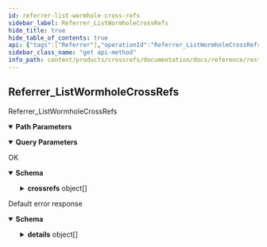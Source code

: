 ```yaml
---
id: referrer-list-wormhole-cross-refs
sidebar_label: Referrer_ListWormholeCrossRefs
hide_title: true
hide_table_of_contents: true
api: {"tags":["Referrer"],"operationId":"Referrer_ListWormholeCrossRefs","parameters":[{"name":"namespace","in":"path","description":"The namespace id.","required":true,"schema":{"type":"string"}},{"name":"*","in":"path","description":"The * id.","required":true,"schema":{"type":"string"}},{"name":"withApproved","in":"query","description":"search wormhole entity in approved edges","schema":{"type":"boolean"}},{"name":"withPending","in":"query","description":"search wormhole entity in pending edges","schema":{"type":"boolean"}},{"name":"withPartial","in":"query","description":"search wormhole entity in partial edges","schema":{"type":"boolean"}},{"name":"withRejected","in":"query","description":"search wormhole entity in rejected edges","schema":{"type":"boolean"}},{"name":"crossRefsExclusion","in":"query","description":"list of CrossRefs to exclude","schema":{"type":"array","items":{"type":"string"}}},{"name":"prefix","in":"query","description":"prefix of the CrossRefs name to search","schema":{"type":"string"}}],"responses":{"200":{"description":"OK","content":{"application/json":{"schema":{"type":"object","properties":{"crossrefs":{"type":"array","items":{"required":["name"],"type":"object","properties":{"name":{"type":"string","description":"The resource name of the crossref."},"root":{"type":"string","description":"root entity which generated the crossreference."},"etag":{"type":"string","description":"version control."},"verified":{"readOnly":true,"type":"boolean","description":"if verified, the crossreference has been generated by a trusty process or verified by an operator"},"operator":{"readOnly":true,"type":"string","description":"last operator which edited the crossreference"},"createTime":{"readOnly":true,"type":"string","description":"creation time","format":"date-time"},"updateTime":{"readOnly":true,"type":"string","description":"update time","format":"date-time"},"edges":{"type":"array","items":{"type":"object","properties":{"name":{"type":"string"},"state":{"type":"integer","format":"int32"}}},"description":"all edges of the crossreference"}}},"description":"The list of crossrefs."}}}}}},"default":{"description":"Default error response","content":{"application/json":{"schema":{"type":"object","properties":{"code":{"type":"integer","description":"The status code, which should be an enum value of [google.rpc.Code][google.rpc.Code].","format":"int32"},"message":{"type":"string","description":"A developer-facing error message, which should be in English. Any user-facing error message should be localized and sent in the [google.rpc.Status.details][google.rpc.Status.details] field, or localized by the client."},"details":{"type":"array","items":{"type":"object","properties":{"@type":{"type":"string","description":"The type of the serialized message."}},"additionalProperties":true,"description":"Contains an arbitrary serialized message along with a @type that describes the type of the serialized message."},"description":"A list of messages that carry the error details.  There is a common set of message types for APIs to use."}},"description":"The `Status` type defines a logical error model that is suitable for different programming environments, including REST APIs and RPC APIs. It is used by [gRPC](https://github.com/grpc). Each `Status` message contains three pieces of data: error code, error message, and error details. You can find out more about this error model and how to work with it in the [API Design Guide](https://cloud.google.com/apis/design/errors)."}}}}},"description":"Referrer_ListWormholeCrossRefs","method":"get","path":"/v1alpha1/wormhole/namespaces/{namespace}/*/{*}/crossrefs","servers":[{"url":"https://crossrefs.animeapis.com"}],"info":{"title":"animeshon.crossrefs","version":"v1alpha1"}}
sidebar_class_name: "get api-method"
info_path: content/products/crossrefs/documentation/docs/reference/rest/v1alpha1/animeshon-crossrefs
---
```



## Referrer_ListWormholeCrossRefs



Referrer_ListWormholeCrossRefs

<details style={{"marginBottom":"1rem"}} data-collapsed={false} open={true}><summary style={{}}><strong>Path Parameters</strong></summary><div><ul><ParamsItem className={"paramsItem"} param={{"name":"namespace","in":"path","description":"The namespace id.","required":true,"schema":{"type":"string"}}}></ParamsItem><ParamsItem className={"paramsItem"} param={{"name":"*","in":"path","description":"The * id.","required":true,"schema":{"type":"string"}}}></ParamsItem></ul></div></details><details style={{"marginBottom":"1rem"}} data-collapsed={false} open={true}><summary style={{}}><strong>Query Parameters</strong></summary><div><ul><ParamsItem className={"paramsItem"} param={{"name":"withApproved","in":"query","description":"search wormhole entity in approved edges","schema":{"type":"boolean"}}}></ParamsItem><ParamsItem className={"paramsItem"} param={{"name":"withPending","in":"query","description":"search wormhole entity in pending edges","schema":{"type":"boolean"}}}></ParamsItem><ParamsItem className={"paramsItem"} param={{"name":"withPartial","in":"query","description":"search wormhole entity in partial edges","schema":{"type":"boolean"}}}></ParamsItem><ParamsItem className={"paramsItem"} param={{"name":"withRejected","in":"query","description":"search wormhole entity in rejected edges","schema":{"type":"boolean"}}}></ParamsItem><ParamsItem className={"paramsItem"} param={{"name":"crossRefsExclusion","in":"query","description":"list of CrossRefs to exclude","schema":{"type":"array","items":{"type":"string"}}}}></ParamsItem><ParamsItem className={"paramsItem"} param={{"name":"prefix","in":"query","description":"prefix of the CrossRefs name to search","schema":{"type":"string"}}}></ParamsItem></ul></div></details><div><ApiTabs><TabItem label={"200"} value={"200"}><div>

OK

</div><div><details style={{}} data-collapsed={false} open={true}><summary style={{"textAlign":"left"}}><strong>Schema</strong></summary><div style={{"textAlign":"left","marginLeft":"1rem"}}></div><ul style={{"marginLeft":"1rem"}}><SchemaItem collapsible={true} className={"schemaItem"}><details style={{}}><summary style={{}}><strong>crossrefs</strong><span style={{"opacity":"0.6"}}> object[]</span></summary><div style={{"marginLeft":"1rem"}}><div style={{"marginTop":".5rem","marginBottom":".5rem"}}>

The list of crossrefs.

</div><ul><SchemaItem collapsible={false} name={"name"} required={true} schemaDescription={"The resource name of the crossref."} schemaName={"string"} qualifierMessage={undefined}></SchemaItem><SchemaItem collapsible={false} name={"root"} required={false} schemaDescription={"root entity which generated the crossreference."} schemaName={"string"} qualifierMessage={undefined}></SchemaItem><SchemaItem collapsible={false} name={"etag"} required={false} schemaDescription={"version control."} schemaName={"string"} qualifierMessage={undefined}></SchemaItem><SchemaItem collapsible={false} name={"verified"} required={false} schemaDescription={"if verified, the crossreference has been generated by a trusty process or verified by an operator"} schemaName={"boolean"} qualifierMessage={undefined}></SchemaItem><SchemaItem collapsible={false} name={"operator"} required={false} schemaDescription={"last operator which edited the crossreference"} schemaName={"string"} qualifierMessage={undefined}></SchemaItem><SchemaItem collapsible={false} name={"createTime"} required={false} schemaDescription={"creation time"} schemaName={"date-time"} qualifierMessage={undefined}></SchemaItem><SchemaItem collapsible={false} name={"updateTime"} required={false} schemaDescription={"update time"} schemaName={"date-time"} qualifierMessage={undefined}></SchemaItem><SchemaItem collapsible={true} className={"schemaItem"}><details style={{}}><summary style={{}}><strong>edges</strong><span style={{"opacity":"0.6"}}> object[]</span></summary><div style={{"marginLeft":"1rem"}}><div style={{"marginTop":".5rem","marginBottom":".5rem"}}>

all edges of the crossreference

</div><ul><SchemaItem collapsible={false} name={"name"} required={false} schemaDescription={undefined} schemaName={"string"} qualifierMessage={undefined}></SchemaItem><SchemaItem collapsible={false} name={"state"} required={false} schemaDescription={undefined} schemaName={"int32"} qualifierMessage={undefined}></SchemaItem></ul></div></details></SchemaItem></ul></div></details></SchemaItem></ul></details></div></TabItem><TabItem label={"default"} value={"default"}><div>

Default error response

</div><div><details style={{}} data-collapsed={false} open={true}><summary style={{"textAlign":"left"}}><strong>Schema</strong></summary><div style={{"textAlign":"left","marginLeft":"1rem"}}></div><ul style={{"marginLeft":"1rem"}}><SchemaItem collapsible={false} name={"code"} required={false} schemaDescription={"The status code, which should be an enum value of [google.rpc.Code][google.rpc.Code]."} schemaName={"int32"} qualifierMessage={undefined}></SchemaItem><SchemaItem collapsible={false} name={"message"} required={false} schemaDescription={"A developer-facing error message, which should be in English. Any user-facing error message should be localized and sent in the [google.rpc.Status.details][google.rpc.Status.details] field, or localized by the client."} schemaName={"string"} qualifierMessage={undefined}></SchemaItem><SchemaItem collapsible={true} className={"schemaItem"}><details style={{}}><summary style={{}}><strong>details</strong><span style={{"opacity":"0.6"}}> object[]</span></summary><div style={{"marginLeft":"1rem"}}><div style={{"marginTop":".5rem","marginBottom":".5rem"}}>

A list of messages that carry the error details.  There is a common set of message types for APIs to use.

</div><ul><SchemaItem collapsible={false} name={"@type"} required={false} schemaDescription={"The type of the serialized message."} schemaName={"string"} qualifierMessage={undefined}></SchemaItem></ul></div></details></SchemaItem></ul></details></div></TabItem></ApiTabs></div>
      